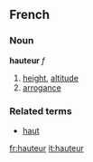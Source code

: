 ==French==
===Noun===
'''hauteur''' ''f''

#[[height]], [[altitude]]
#[[arrogance]]

===Related terms===
*[[haut]]

[[fr:hauteur]]
[[it:hauteur]]